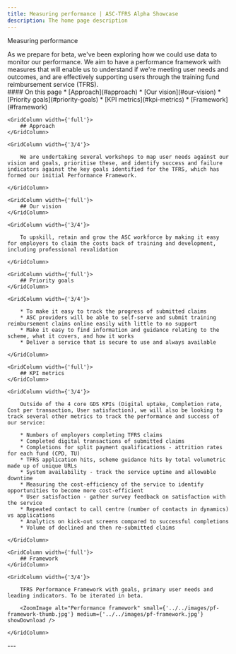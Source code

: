 ```yaml
---
title: Measuring performance | ASC-TFRS Alpha Showcase
description: The home page description
---
```


<Heading caption='Looking ahead to beta' tag='h1'>Measuring performance</Heading>

<GridRow>
    <GridColumn width={'2/3'}>
        <LeadParagraph>As we prepare for beta, we've been exploring how we could use data to monitor our performance. We aim to have a performance framework with measures that will enable us to understand if we're meeting user needs and outcomes, and are effectively supporting users through the training fund reimbursement service (TFRS).</LeadParagraph>
    </GridColumn>
    <GridColumn width={'1/3'}>
        <nav className="in-page-nav">
            #### On this page
            * [Approach](#approach)
            * [Our vision](#our-vision)
            * [Priority goals](#priority-goals)
            * [KPI metrics](#kpi-metrics)
            * [Framework](#framework)
        </nav>
    </GridColumn>
</GridRow>

<GridRow>

    <GridColumn width={'full'}>
        ## Approach
    </GridColumn>

    <GridColumn width={'3/4'}>

        We are undertaking several workshops to map user needs against our vision and goals, prioritise these, and identify success and failure indicators against the key goals identified for the TFRS, which has formed our initial Performance Framework.

    </GridColumn>

</GridRow>

<GridRow>

    <GridColumn width={'full'}>
        ## Our vision
    </GridColumn>

    <GridColumn width={'3/4'}>

        To upskill, retain and grow the ASC workforce by making it easy for employers to claim the costs back of training and development, including professional revalidation

    </GridColumn>

</GridRow>

<GridRow>

    <GridColumn width={'full'}>
        ## Priority goals
    </GridColumn>

    <GridColumn width={'3/4'}>

        * To make it easy to track the progress of submitted claims
        * ASC providers will be able to self-serve and submit training reimbursement claims online easily with little to no support
        * Make it easy to find information and guidance relating to the scheme, what it covers, and how it works
        * Deliver a service that is secure to use and always available

    </GridColumn>

</GridRow>

<GridRow>

    <GridColumn width={'full'}>
        ## KPI metrics
    </GridColumn>

    <GridColumn width={'3/4'}>

        Outside of the 4 core GDS KPIs (Digital uptake, Completion rate, Cost per transaction, User satisfaction), we will also be looking to track several other metrics to track the performance and success of our service:

        * Numbers of employers completing TFRS claims
        * Completed digital transactions of submitted claims
        * Completions for split payment qualifications - attrition rates for each fund (CPD, TU)
        * TFRS application hits, scheme guidance hits by total volumetric made up of unique URLs
        * System availability - track the service uptime and allowable downtime
        * Measuring the cost-efficiency of the service to identify opportunities to become more cost-efficient
        * User satisfaction - gather survey feedback on satisfaction with the service
        * Repeated contact to call centre (number of contacts in dynamics) vs applications
        * Analytics on kick-out screens compared to successful completions
        * Volume of declined and then re-submitted claims

    </GridColumn>

</GridRow>

<GridRow>

    <GridColumn width={'full'}>
        ## Framework
    </GridColumn>

    <GridColumn width={'3/4'}>

        TFRS Performance Framework with goals, primary user needs and leading indicators. To be iterated in beta.

        <ZoomImage alt="Performance framework" small={'../../images/pf-framework-thumb.jpg'} medium={'../../images/pf-framework.jpg'} showDownload />

    </GridColumn>

</GridRow>

<GridRow>
    <GridColumn width={'full'}>
        ---
    </GridColumn>
</GridRow>
<GridRow>
    <GridColumn width={'1/2'}>
        <LinkBlock style="prev" url="/beta/planning" title="Looking ahead to beta" text="Beta planning" />
    </GridColumn>
    <GridColumn width={'1/2'}>
        <LinkBlock style="next" url="/" title="Thanks" text="Back to the start page" />
    </GridColumn>
</GridRow>